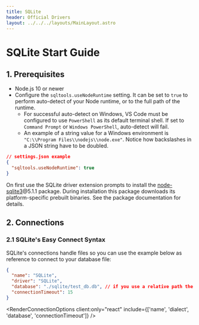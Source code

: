 ```yaml
---
title: SQLite
header: Official Drivers
layout: ../../../layouts/MainLayout.astro
---
```



# SQLite Start Guide

## 1. Prerequisites

- Node.js 10 or newer
- Configure the `sqltools.useNodeRuntime` setting. It can be set to `true` to perform auto-detect of your Node runtime, or to the full path of the runtime.
  - For successful auto-detect on Windows, VS Code must be configured to use `PowerShell` as its default terminal shell. If set to `Command Prompt` or `Windows PowerShell`, auto-detect will fail.
  - An example of a string value for a Windows environment is `"C:\\Program Files\\nodejs\\node.exe"`. Notice how backslashes in a JSON string have to be doubled.

```json
// settings.json example
{
  "sqltools.useNodeRuntime": true
}
```

On first use the SQLite driver extension prompts to install the [node-sqlite3](https://www.npmjs.com/package/sqlite3)@5.1.1 package. During installation this package downloads its platform-specific prebuilt binaries. See the package documentation for details.

## 2. Connections

### 2.1 SQLite's Easy Connect Syntax

SQLite's connections handle files so you can use the example below as reference to connect to your database file:

```json
{
  "name": "SQLite",
  "driver": "SQLite",
  "database": "./sqlite/test_db.db", // if you use a relative path the base folder is the currently open folder (or workspace).
  "connectionTimeout": 15
}
```

<RenderConnectionOptions client:only="react" include={['name', 'dialect', 'database', 'connectionTimeout']} />
